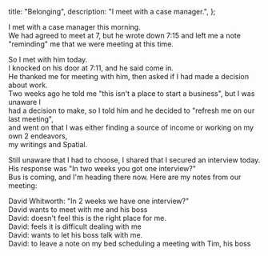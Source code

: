   title: "Belonging",
  description: "I meet with a case manager.",
};

I met with a case manager this morning.\
We had agreed to meet at 7, but he wrote down 7:15 and left me a note\
"reminding" me that we were meeting at this time.

So I met with him today.\
I knocked on his door at 7:11, and he said come in.\
He thanked me for meeting with him, then asked if I had made a decision about work.\
Two weeks ago he told me "this isn't a place to start a business", but I was unaware I\
had a decision to make, so I told him and he decided to "refresh me on our last meeting",\
and went on that I was either finding a source of income or working on my own 2 endeavors,\
my writings and Spatial.

Still unaware that I had to choose, I shared that I secured an interview today.\
His response was "In two weeks you got one interview?"\
Bus is coming, and I'm heading there now. Here are my notes from our meeting:

David Whitworth: "In 2 weeks we have one interview?"\
David wants to meet with me and his boss\
David: doesn't feel this is the right place for me.\
David: feels it is difficult dealing with me\
David: wants to let his boss talk with me.\
David: to leave a note on my bed scheduling a meeting with Tim, his boss
